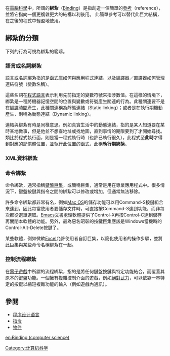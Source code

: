 {{noteTA
|G1=IT
|T=zh-cn:绑定;zh-tw:綁紮;
|1=zh-cn:绑定;zh-tw:綁紮;
|2=zh-cn:早绑定;zh-tw:早期綁紮;
|3=zh-cn:晚绑定;zh-tw:後期綁紮;
}}
{{otheruses|subject=計算機科學用語|other=鋼筋的綁紮|紮鐵}}
在[[電腦科學|電腦科學]]中，所謂的'''綁紮'''（[[綁紮|Binding]]）是指創造一個簡單的[[參考|參考]]（reference），並將它指向一個更複雜更大的結構以利後用。
此簡單參考可以替代此巨大結構，在之後的程式中輕盈地使用。

==綁紮的分類==
下列的行為可視為綁紮的範疇。

===語言或名詞綁紮===
{{main|名称绑定}}

語言或名詞綁紮指的是函式庫如何與應用程式連結，以及[[編譯器|編譯器]]／直譯器如何管理連結符號（變數名稱）。

這些名詞在[[程式語言|程式語言]]表示利用先前指定的變數符號來指涉數值。在這樣的情境下，綁紮是一種將機器記憶空間的位置與變數或符號產生關連的行為。此種關連要不是在[[編譯時間|編譯時間]]產生，此種關連稱為靜態連結（Static linking）；或者是在執行期機動產生，則稱為動態連結（Dynamic linking）。

連結與綁紮有時是同樣意思。例如真實生活中的動態連結，指的是某人知道要在某時某地做事，但是他並不想查地址或找地圖，直到事情的期限要到了才開始尋找。類比於程式執行面，則是當一程式執行時（也許已執行很久），此程式至'''此時'''才得到對應的記憶體位置，並執行此位置的函式，此稱'''執行期綁紮'''。

===XML資料綁紮===
{{main|XML資料綁紮}}

===命令綁紮===

命令綁紮，通常指稱[[宏|鍵盤巨集]]，或簡稱巨集，通常是用在專業應用程式中。很多情況下，鍵盤按鍵與指令之間的綁紮可以修改或增加，但通常無法移除。

許多命令綁紮都非常有名，例如[[Mac_OS|Mac OS]]的儲存功能可以用Command-S按鍵組合來達到，因此每當使用者要儲存文件時，可直接按Command-S達到功能，而非每次都從選單選取。[[Emacs|Emacs]]文書處理軟體提供了Control-X再按Control-C達到儲存再關閉本軟體的功能。另外，最為惡名昭彰的按鍵巨集應該是Windows當機時的Control-Alt-Delete按鍵了。

某些軟體，例如微軟[[Excel|Excel]]允許使用者自訂巨集，以簡化使用者的操作步驟，並將此巨集與某些命令名稱綁紮在一起。

===控制流程綁紮===
在[[電子遊戲|電子遊戲]]中所謂的流程綁紮，指的是將任何鍵盤按鍵與特定功能結合，而覆蓋其原本的鍵盤功能。一個擁有複雜控制介面的遊戲，例如[[絕對武力|絕對武力]]，可以依靠一串特定的按鍵以縮短複雜功能的輸入（例如遊戲內通訊）。

==參閱==
* [[程序设计语言|程序设计语言]]
* [[指令|指令]]
* [[对象_(计算机科学)|物件]]

[[Category:计算机科学|Category:计算机科学]]

[[en:Binding_(computer_science)|en:Binding (computer science)]]